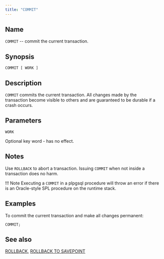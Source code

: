 ```yaml
---
title: "COMMIT"
---
```


<div id="commit" class="registered_link"></div>

## Name

`COMMIT` -- commit the current transaction.

## Synopsis

```text
COMMIT [ WORK ]
```

## Description

`COMMIT` commits the current transaction. All changes made by the transaction become visible to others and are guaranteed to be durable if a crash occurs.

## Parameters

`WORK`

 Optional key word - has no effect.

## Notes

Use `ROLLBACK` to abort a transaction. Issuing `COMMIT` when not inside a transaction does no harm.

!!! Note
    Executing a `COMMIT` in a plpgsql procedure will throw an error if there is an Oracle-style SPL procedure on the runtime stack.

## Examples

To commit the current transaction and make all changes permanent:

```text
COMMIT;
```

## See also

[ROLLBACK](68_rollback/#rollback), [ROLLBACK TO SAVEPOINT](69_rollback_to_savepoint/#rollback_to_savepoint)
